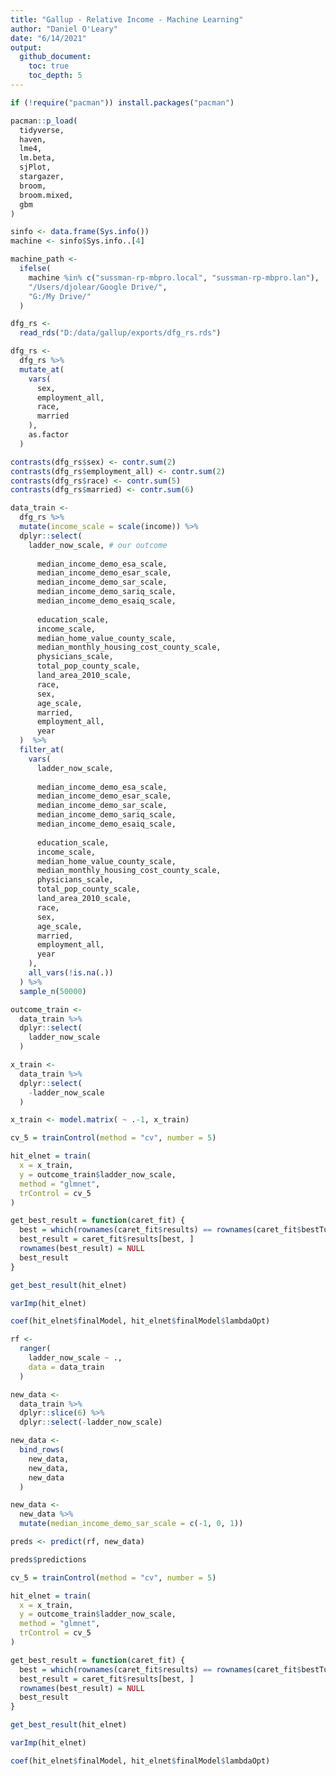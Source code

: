 ```yaml
---
title: "Gallup - Relative Income - Machine Learning"
author: "Daniel O'Leary"
date: "6/14/2021"
output:
  github_document:
    toc: true
    toc_depth: 5
---
```


```r
if (!require("pacman")) install.packages("pacman")

pacman::p_load(
  tidyverse, 
  haven,
  lme4,
  lm.beta,
  sjPlot,
  stargazer,
  broom,
  broom.mixed,
  gbm
)
```

```r
sinfo <- data.frame(Sys.info())
machine <- sinfo$Sys.info..[4]

machine_path <- 
  ifelse(
    machine %in% c("sussman-rp-mbpro.local", "sussman-rp-mbpro.lan"), 
    "/Users/djolear/Google Drive/", 
    "G:/My Drive/"
  )

dfg_rs <-
  read_rds("D:/data/gallup/exports/dfg_rs.rds")

dfg_rs <-
  dfg_rs %>% 
  mutate_at(
    vars(
      sex, 
      employment_all,
      race,
      married
    ),
    as.factor
  )
```

```r
contrasts(dfg_rs$sex) <- contr.sum(2)
contrasts(dfg_rs$employment_all) <- contr.sum(2)
contrasts(dfg_rs$race) <- contr.sum(5)
contrasts(dfg_rs$married) <- contr.sum(6)
```

```r
data_train <-
  dfg_rs %>% 
  mutate(income_scale = scale(income)) %>% 
  dplyr::select(
    ladder_now_scale, # our outcome
      
      median_income_demo_esa_scale,
      median_income_demo_esar_scale,
      median_income_demo_sar_scale,
      median_income_demo_sariq_scale,
      median_income_demo_esaiq_scale,
      
      education_scale,
      income_scale,
      median_home_value_county_scale,
      median_monthly_housing_cost_county_scale,
      physicians_scale,
      total_pop_county_scale,
      land_area_2010_scale,
      race,
      sex,
      age_scale,
      married,
      employment_all,
      year
  )  %>%
  filter_at(
    vars(
      ladder_now_scale, 
      
      median_income_demo_esa_scale,
      median_income_demo_esar_scale,
      median_income_demo_sar_scale,
      median_income_demo_sariq_scale,
      median_income_demo_esaiq_scale,
      
      education_scale,
      income_scale,
      median_home_value_county_scale,
      median_monthly_housing_cost_county_scale,
      physicians_scale,
      total_pop_county_scale,
      land_area_2010_scale,
      race,
      sex,
      age_scale,
      married,
      employment_all,
      year
    ),
    all_vars(!is.na(.))
  ) %>% 
  sample_n(50000)

outcome_train <-
  data_train %>% 
  dplyr::select(
    ladder_now_scale
  )

x_train <-
  data_train %>% 
  dplyr::select(
    -ladder_now_scale
  ) 

x_train <- model.matrix( ~ .-1, x_train)
```


```r
cv_5 = trainControl(method = "cv", number = 5)

hit_elnet = train(
  x = x_train, 
  y = outcome_train$ladder_now_scale,
  method = "glmnet",
  trControl = cv_5
)

get_best_result = function(caret_fit) {
  best = which(rownames(caret_fit$results) == rownames(caret_fit$bestTune))
  best_result = caret_fit$results[best, ]
  rownames(best_result) = NULL
  best_result
}

get_best_result(hit_elnet)

varImp(hit_elnet)

coef(hit_elnet$finalModel, hit_elnet$finalModel$lambdaOpt)
```

```r
rf <-
  ranger(
    ladder_now_scale ~ .,
    data = data_train
  )
```

```r
new_data <-
  data_train %>% 
  dplyr::slice(6) %>% 
  dplyr::select(-ladder_now_scale)

new_data <-
  bind_rows(
    new_data,
    new_data,
    new_data
  )

new_data <-
  new_data %>% 
  mutate(median_income_demo_sar_scale = c(-1, 0, 1))

preds <- predict(rf, new_data)

preds$predictions
```



```r
cv_5 = trainControl(method = "cv", number = 5)

hit_elnet = train(
  x = x_train, 
  y = outcome_train$ladder_now_scale,
  method = "glmnet",
  trControl = cv_5
)

get_best_result = function(caret_fit) {
  best = which(rownames(caret_fit$results) == rownames(caret_fit$bestTune))
  best_result = caret_fit$results[best, ]
  rownames(best_result) = NULL
  best_result
}

get_best_result(hit_elnet)

varImp(hit_elnet)

coef(hit_elnet$finalModel, hit_elnet$finalModel$lambdaOpt)
```

